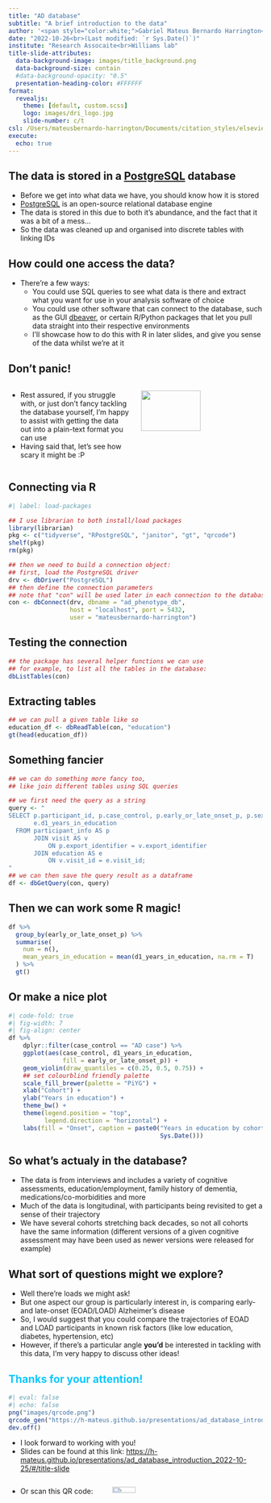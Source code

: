```yaml
---
title: "AD database"
subtitle: "A brief introduction to the data"
author: '<span style="color:white;">Gabriel Mateus Bernardo Harrington</span>'
date: "2022-10-26<br>(Last modified: `r Sys.Date()`)"
institute: "Research Assocaite<br>Williams lab"
title-slide-attributes:
  data-background-image: images/title_background.png
  data-background-size: contain
  #data-background-opacity: "0.5"
  presentation-heading-color: #FFFFFF
format:
  revealjs: 
    theme: [default, custom.scss]
    logo: images/dri_logo.jpg
    slide-number: c/t
csl: /Users/mateusbernardo-harrington/Documents/citation_styles/elsevier-vancouver.csl
execute: 
  echo: true
---
```


## The data is stored in a [PostgreSQL](https://www.postgresql.org/) database

-   Before we get into what data we have, you should know how it is stored
-   [PostgreSQL](https://www.postgresql.org/) is an open-source relational database engine
-   The data is stored in this due to both it's abundance, and the fact that it was a bit of a mess...
-   So the data was cleaned up and organised into discrete tables with linking IDs

## How could one access the data?

-   There're a few ways:
    -   You could use SQL queries to see what data is there and extract what you want for use in your analysis software of choice
    -   You could use other software that can connect to the database, such as the GUI [dbeaver](https://dbeaver.io/), or certain R/Python packages that let you pull data straight into their respective environments
    -   I'll showcase how to do this with R in later slides, and give you sense of the data whilst we're at it

## Don't panic!

::: columns
::: {.column width="50%"}
-   Rest assured, if you struggle with, or just don't fancy tackling the database yourself, I'm happy to assist with getting the data out into a plain-text format you can use
-   Having said that, let's see how scary it might be :P
:::

::: {.column width="50%"}
![](http://cdn2.bigcommerce.com/server2100/da4a7/products/489/images/119/Keep-Calm-and-Carry-On-Navy-Blue-Poster-Front__69597.1319984235.1280.1280.jpg?c=2){fig-align="center" width="70%"}
:::
:::

## Connecting via R

```r
#| label: load-packages

## I use librarian to both install/load packages
library(librarian)
pkg <- c("tidyverse", "RPostgreSQL", "janitor", "gt", "qrcode")
shelf(pkg)
rm(pkg)

## then we need to build a connection object:
## first, load the PostgreSQL driver
drv <- dbDriver("PostgreSQL")
## then define the connection parameters
## note that "con" will be used later in each connection to the database
con <- dbConnect(drv, dbname = "ad_phenotype_db",
                 host = "localhost", port = 5432,
                 user = "mateusbernardo-harrington")
```

## Testing the connection

```r
## the package has several helper functions we can use
## for example, to list all the tables in the database:
dbListTables(con)
```

## Extracting tables

```r
## we can pull a given table like so
education_df <- dbReadTable(con, "education")
gt(head(education_df))
```

## Something fancier

```r
## we can do something more fancy too, 
## like join different tables using SQL queries

## we first need the query as a string
query <- "
SELECT p.participant_id, p.case_control, p.early_or_late_onset_p, p.sex,
       e.d1_years_in_education
  FROM participant_info AS p
       JOIN visit AS v
           ON p.export_identifier = v.export_identifier
       JOIN education AS e
           ON v.visit_id = e.visit_id;
"
## we can then save the query result as a dataframe
df <- dbGetQuery(con, query)
```

## Then we can work some R magic!

```r
df %>%
  group_by(early_or_late_onset_p) %>%
  summarise(
    num = n(),
    mean_years_in_education = mean(d1_years_in_education, na.rm = T)
  ) %>%
  gt()
```

## Or make a nice plot

```r
#| code-fold: true
#| fig-width: 7
#| fig-align: center
df %>%
    dplyr::filter(case_control == "AD case") %>%
    ggplot(aes(case_control, d1_years_in_education,
               fill = early_or_late_onset_p)) +
    geom_violin(draw_quantiles = c(0.25, 0.5, 0.75)) +
    ## set colourblind friendly palette
    scale_fill_brewer(palette = "PiYG") +
    xlab("Cohort") +
    ylab("Years in education") +
    theme_bw() +
    theme(legend.position = "top",
          legend.direction = "horizontal") +
    labs(fill = "Onset", caption = paste0("Years in education by cohort - ",
                                          Sys.Date()))
```


## So what's actualy in the database?

-   The data is from interviews and includes a variety of cognitive assessments, education/employment, family history of dementia, medications/co-morbidities and more
-   Much of the data is longitudinal, with participants being revisited to get a sense of their trajectory
-   We have several cohorts stretching back decades, so not all cohorts have the same information (different versions of a given cognitive assessment may have been used as newer versions were released for example)

## What sort of questions might we explore?

- Well there're loads we might ask!
- But one aspect our group is particularly interest in, is comparing early- and late-onset (EOAD/LOAD) Alzheimer's disease
- So, I would suggest that you could compare the trajectories of EOAD and LOAD participants in known risk factors (like low education, diabetes, hypertension, etc)
- However, if there's a particular angle **you'd** be interested in tackling with this data, I'm very happy to discuss other ideas!

## Thanks for your attention! {.final-slide background-image="images/title_background.png" style="color: #0ac8ff;"}

```r
#| eval: false
#| echo: false
png("images/qrcode.png")
qrcode_gen("https://h-mateus.github.io/presentations/ad_database_introduction_2022-10-25/#/title-slide")
dev.off()
```

- I look forward to working with you!
-   Slides can be found at this link: <https://h-mateus.github.io/presentations/ad_database_introduction_2022-10-25/#/title-slide>

::: columns
::: {.column width="40%"}
-   Or scan this QR code:
:::

::: {.column width="40%"}
![](images/qrcode.png){width="50%"}
:::

::: {.column width="20%"}
:::
:::
